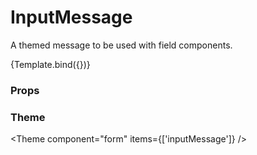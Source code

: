 
<Meta title="Components/Form/primitive/InputMessage" component={InputMessage} />

# InputMessage

A themed message to be used with field components.


<Canvas>
  <Story
    name="Default"
    args={{
      message: 'Message',
    }}
  >
    {Template.bind({})}
  </Story>
</Canvas>

### Props

<ArgsTable story="Default" />

### Theme

<Theme component="form" items={['inputMessage']} />
